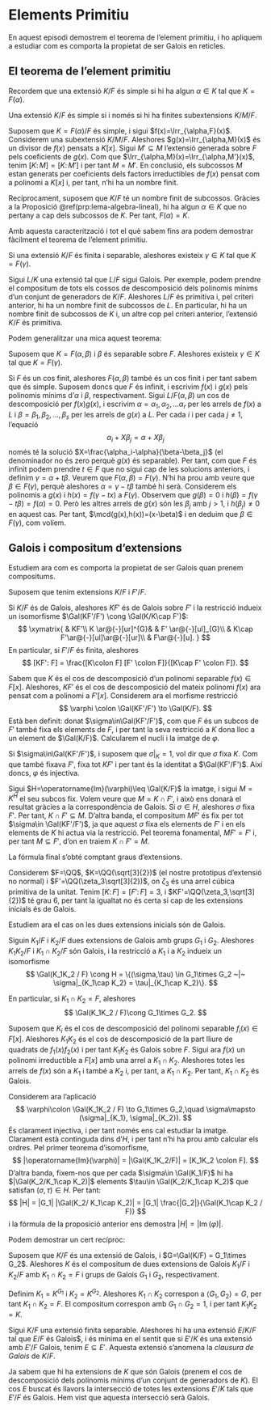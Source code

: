 # Elements Primitiu

En aquest episodi demostrem el teorema de l'element primitiu, i ho apliquem a estudiar com es comporta
la propietat de ser Galois en reticles.


## El teorema de l'element primitiu

Recordem que una
extensió $K/F$ és simple si hi ha algun $\alpha\in K$ tal que $K=F(\alpha)$.

::: {.theorem #simple-caracteritzacio name="caracterització d'extensions simples"}
Una extensió $K/F$ és simple si i només si hi ha finites subextensions $K/M/F$.
:::
::: {.proof}
Suposem que $K=F(\alpha)/F$ és simple, i sigui $f(x)=\Irr_{\alpha,F}(x)$. Considerem una subextensió $K/M/F$.
Aleshores $g(x)=\Irr_{\alpha,M}(x)$ és un divisor de $f(x)$ pensats a $K[x]$. Sigui $M'\subseteq M$ l'extensió generada
sobre $F$ pels coeficients de $g(x)$.  Com que $\Irr_{\alpha,M}(x)=\Irr_{\alpha,M'}(x)$, tenim $[K\colon M]=[K \colon M']$
i per tant $M=M'$. En conclusió, els subcossos $M$ estan generats per coeficients dels factors irreductibles
de $f(x)$ pensat com a polinomi a $K[x]$ i, per tant, n'hi ha un nombre finit.

Recíprocament, suposem que $K/F$ té un nombre finit de subcossos. Gràcies a la Proposició \@ref(prp:lema-algebra-lineal),
hi ha algun $\alpha\in K$ que no pertany a cap dels subcossos de $K$. Per tant, $F(\alpha)=K$.
:::

Amb aquesta caracterització i tot el què sabem fins ara podem demostrar fàcilment el teorema de l'element primitiu.

::: {.theorem #element-primitiu name="Element Primitiu"}
Si una extensió $K/F$ és finita i separable, aleshores existeix $\gamma\in K$ tal que $K=F(\gamma)$.
:::
::: {.proof}
Sigui $L/K$ una extensió tal que $L/F$ sigui Galois. Per exemple, podem prendre el compositum de tots els
cossos de descomposició dels polinomis mínims d'un conjunt de generadors de $K/F$. Aleshores $L/F$ és
primitiva i, pel criteri anterior, hi ha un nombre finit de subcossos de $L$. En particular, hi ha un
nombre finit de subcossos de $K$ i, un altre cop pel criteri anterior, l'extensió $K/F$ és primitiva.
:::

Podem generalitzar una mica aquest teorema:

::: {.theorem}
Suposem que $K=F(\alpha,\beta)$ i $\beta$ és separable sobre $F$.
Aleshores existeix $\gamma\in K$ tal que $K=F(\gamma)$.
:::
::: {.proof}
Si $F$ és un cos finit, aleshores $F(\alpha,\beta)$ també és un cos finit i per tant sabem que és simple. Suposem
doncs que $F$ és infinit, i escrivim $f(x)$ i $g(x)$ pels polinomis mínims d'$\alpha$ i $\beta$, respectivament.
Sigui $L/F(\alpha,\beta)$ un cos de descomposició per $f(x)g(x)$, i escrivim $\alpha=\alpha_1, \alpha_2,\ldots \alpha_r$
per les arrels de $f(x)$ a $L$ i $\beta=\beta_1,\beta_2,\ldots,\beta_s$ per les arrels de $g(x)$ a $L$. Per cada $i$
i per cada $j\neq 1$, l'equació
$$
\alpha_i + X \beta_j = \alpha + X \beta_j
$$
només té la solució $X=\frac{\alpha_i-\alpha}{\beta-\beta_j}$ (el denominador no és zero perquè $g(x)$ és separable).
Per tant, com que $F$ és infinit podem prendre $t\in F$ que no sigui cap de les solucions anteriors, i definim
$\gamma=\alpha+t\beta$. Veurem que $F(\alpha,\beta)=F(\gamma)$. N'hi ha prou amb veure que $\beta\in F(\gamma)$,
perquè aleshores $\alpha=\gamma-t\beta$ també hi serà. Considerem els polinomis a $g(x)$ i $h(x)=f(\gamma - tx)$
a $F(\gamma)$. Observem que $g(\beta)=0$ i $h(\beta)=f(\gamma-t\beta) = f(\alpha)=0$. Però les altres arrels
de $g(x)$ són les $\beta_j$ amb $j>1$, i $h(\beta_j)\neq 0$ en aquest cas. Per tant, $\mcd(g(x),h(x))=(x-\beta)$
i en deduim que $\beta\in F(\gamma)$, com volíem.
:::

## Galois i compositum d'extensions

Estudiem ara com es comporta la propietat de ser Galois quan prenem compositums.

Suposem que tenim extensions $K/F$ i $F'/F$.

::: {.proposition}
Si $K/F$ és de Galois, aleshores $KF'$ és de Galois sobre $F'$ i la restricció indueix
un isomorfisme $\Gal(KF'/F') \cong \Gal(K/K\cap F')$:
$$
\xymatrix{
  & KF'\\
K \ar@{-}[ur]^{G}& & F' \ar@{-}[ul]_{G}\\
& K\cap F'\ar@{-}[ul]\ar@{-}[ur]\\
& F\ar@{-}[u].
}
$$
En particular, si $F'/F$ és finita, aleshores
$$
[KF': F] = \frac{[K\colon F] [F' \colon F]}{[K\cap F' \colon F]}.
$$
:::
::: {.proof}
Sabem que $K$ és el cos de descomposició d'un polinomi separable $f(x)\in F[x]$.
Aleshores, $KF'$ és el cos de descomposició del mateix polinomi $f(x)$ ara
pensat com a polinomi a $F'[x]$.
Considerem ara el morfisme restricció
$$
\varphi \colon \Gal(KF'/F') \to \Gal(K/F).
$$
Està ben definit: donat $\sigma\in\Gal(KF'/F')$, com que $F$ és
un subcos de $F'$ també fixa els elements de $F$, i per tant la seva
restricció a $K$ dona lloc a un element de $\Gal(K/F)$. Calcularem
el nucli i la imatge de $\varphi$.

Si $\sigma\in\Gal(KF'/F')$, i suposem que $\sigma|_K=1$, vol dir
que $\sigma$ fixa $K$. Com que també fixava $F'$,
fixa tot $KF'$ i per tant és la identitat a $\Gal(KF'/F')$. Així doncs, $\varphi$
és injectiva.

Sigui $H=\operatorname{Im}(\varphi)\leq \Gal(K/F)$ la imatge, i sigui $M=K^H$ el seu subcos fix.
Volem veure que $M=K\cap F'$, i això ens donarà el resultat gràcies a la correspondència
de Galois. Si $\sigma\in H$, aleshores $\sigma$ fixa $F'$. Per tant, $K\cap F'\subseteq M$.
D'altra banda, el compositum $M F'$ és fix per tot $\sigma\in \Gal(KF'/F')$, ja que aquest
$\sigma$ fixa els elements de $F'$ i en els elements de $K$ hi actua via la restricció. Pel
teorema fonamental, $MF'= F'$ i, per tant $M\subseteq F'$, d'on en traiem $K \cap F'=M$.

La fórmula final s'obté comptant graus d'extensions.
:::

::: {.remark}
Considerem $F=\QQ$, $K=\QQ(\sqrt[3]{2})$ (el nostre prototipus d'extensió no normal)
i $F'=\QQ(\zeta_3\sqrt[3]{2})$, on $\zeta_3$ és una arrel
cúbica primitiva de la unitat. Tenim $[K\colon F]=[F'\colon F]=3$, i $KF'=\QQ(\zeta_3,\sqrt[3]{2})$ té grau $6$,
per tant la igualtat no és certa si cap de les extensions inicials és de Galois.
:::

Estudiem ara el cas on les dues extensions inicials són de Galois.

::: {.proposition #reticle-galois}
Siguin $K_1/F$ i $K_2/F$ dues extensions de Galois amb grups $G_1$ i $G_2$.
Aleshores $K_1K_2/F$ i $K_1\cap K_2 /F$ són Galois, i la restricció a $K_1$ i a $K_2$
indueix un isomorfisme
$$
\Gal(K_1K_2 / F) \cong H = \{(\sigma,\tau) \in G_1\times G_2 ~|~ \sigma|_{K_1\cap K_2} = \tau|_{K_1\cap K_2}\}.
$$

En particular, si $K_1\cap K_2 = F$, aleshores
$$
\Gal(K_1K_2 / F)\cong G_1\times G_2.
$$
:::
::: {.proof}
Suposem que $K_i$ és el cos de descomposició del polinomi separable $f_i(x)\in F[x]$. Aleshores $K_1K_2$
és el cos de descomposició de la part lliure de quadrats de $f_1(x)f_2(x)$ i per tant $K_1K_2$ és Galois
sobre $F$. Sigui ara $f(x)$ un polinomi irreductible a $F[x]$ amb una arrel a $K_1\cap K_2$. Aleshores totes
les arrels de $f(x)$ són a $K_1$ i també a $K_2$ i, per tant, a $K_1\cap K_2$. Per tant, $K_1\cap K_2$ és Galois.

Considerem ara l'aplicació
$$
\varphi\colon \Gal(K_1K_2 / F) \to G_1\times G_2,\quad \sigma\mapsto (\sigma|_{K_1}, \sigma|_{K_2}).
$$
És clarament injectiva, i per tant només ens cal estudiar la imatge. Clarament està continguda dins d'$H$,
i per tant n'hi ha prou amb calcular els ordres. Pel primer teorema d'isomorfisme,
$$
|\operatorname{Im}(\varphi)| = |\Gal(K_1K_2/F)| = [K_1K_2 \colon F].
$$
D'altra banda, fixem-nos que per cada $\sigma\in \Gal(K_1/F)$ hi ha $|\Gal(K_2/K_1\cap K_2)|$ elements $\tau\in \Gal(K_2/K_1\cap K_2)$
que satisfan $(\sigma,\tau)\in H$. Per tant:
$$
|H| = |G_1| |\Gal(K_2/ K_1\cap K_2)| = |G_1| \frac{|G_2|}{\Gal(K_1\cap K_2 / F)}
$$
i la fórmula de la proposició anterior ens demostra $|H| = |\operatorname{Im}(\varphi)|$.
:::

Podem demostrar un cert recíproc:

::: {.proposition}
Suposem que $K/F$ és una extensió de Galois, i $G=\Gal(K/F) = G_1\times G_2$. Aleshores $K$ és el
compositum de dues extensions de Galois $K_1/F$ i $K_2/F$ amb $K_1\cap K_2=F$ i grups de Galois $G_1$ i $G_2$, respectivament.
:::

::: {.proof}
Definim $K_1=K^{G_1}$ i $K_2=K^{G_2}$. Aleshores $K_1\cap K_2$ correspon a $\langle G_1,G_2\rangle=G$, per tant
$K_1\cap K_2=F$. El compositum correspon amb $G_1\cap G_2=1$, i per tant $K_1K_2=K$.
:::

::: {.corollary name="clausura de Galois"}
Sigui $K/F$ una extensió finita separable. Aleshores hi ha una extensió $E/K/F$ tal que $E/F$ és Galois$,
i és mínima en el sentit que si $E'/K$ és una extensió amb $E'/F$ Galois, tenim $E \subseteq E'$. Aquesta
extensió s'anomena la *clausura de Galois* de $K/F$.
:::

::: {.proof}
Ja sabem que hi ha extensions de $K$ que són Galois (prenem el cos de descomposició dels polinomis mínims
d'un conjunt de generadors de $K$). El cos $E$ buscat és llavors la intersecció de totes les extensions $E'/K$ tals
que $E'/F$ és Galois. Hem vist que aquesta intersecció serà Galois.
:::
